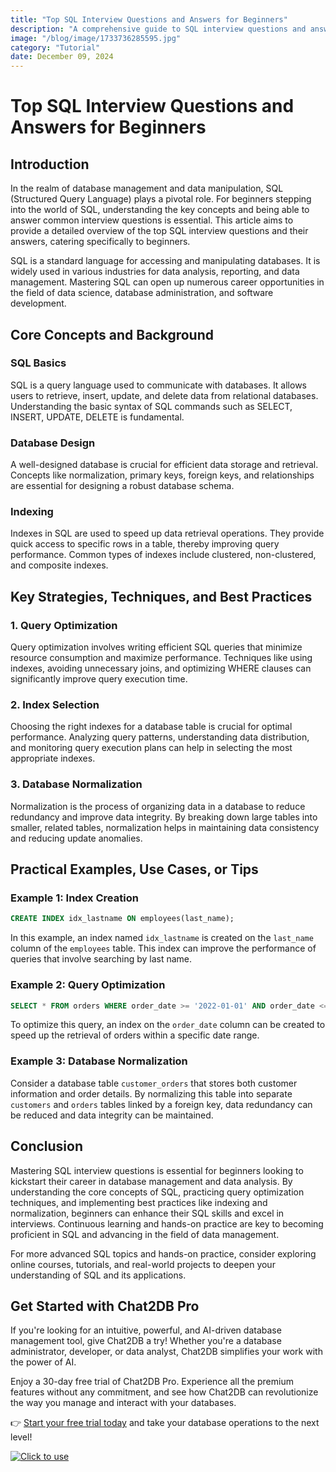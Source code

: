 ```yaml
---
title: "Top SQL Interview Questions and Answers for Beginners"
description: "A comprehensive guide to SQL interview questions and answers for beginners, covering key concepts, strategies, and practical examples."
image: "/blog/image/1733736285595.jpg"
category: "Tutorial"
date: December 09, 2024
---
```


# Top SQL Interview Questions and Answers for Beginners

## Introduction

In the realm of database management and data manipulation, SQL (Structured Query Language) plays a pivotal role. For beginners stepping into the world of SQL, understanding the key concepts and being able to answer common interview questions is essential. This article aims to provide a detailed overview of the top SQL interview questions and their answers, catering specifically to beginners.

SQL is a standard language for accessing and manipulating databases. It is widely used in various industries for data analysis, reporting, and data management. Mastering SQL can open up numerous career opportunities in the field of data science, database administration, and software development.

## Core Concepts and Background

### SQL Basics

SQL is a query language used to communicate with databases. It allows users to retrieve, insert, update, and delete data from relational databases. Understanding the basic syntax of SQL commands such as SELECT, INSERT, UPDATE, DELETE is fundamental.

### Database Design

A well-designed database is crucial for efficient data storage and retrieval. Concepts like normalization, primary keys, foreign keys, and relationships are essential for designing a robust database schema.

### Indexing

Indexes in SQL are used to speed up data retrieval operations. They provide quick access to specific rows in a table, thereby improving query performance. Common types of indexes include clustered, non-clustered, and composite indexes.

## Key Strategies, Techniques, and Best Practices

### 1. Query Optimization

Query optimization involves writing efficient SQL queries that minimize resource consumption and maximize performance. Techniques like using indexes, avoiding unnecessary joins, and optimizing WHERE clauses can significantly improve query execution time.

### 2. Index Selection

Choosing the right indexes for a database table is crucial for optimal performance. Analyzing query patterns, understanding data distribution, and monitoring query execution plans can help in selecting the most appropriate indexes.

### 3. Database Normalization

Normalization is the process of organizing data in a database to reduce redundancy and improve data integrity. By breaking down large tables into smaller, related tables, normalization helps in maintaining data consistency and reducing update anomalies.

## Practical Examples, Use Cases, or Tips

### Example 1: Index Creation

```sql
CREATE INDEX idx_lastname ON employees(last_name);
```

In this example, an index named `idx_lastname` is created on the `last_name` column of the `employees` table. This index can improve the performance of queries that involve searching by last name.

### Example 2: Query Optimization

```sql
SELECT * FROM orders WHERE order_date >= '2022-01-01' AND order_date <= '2022-12-31';
```

To optimize this query, an index on the `order_date` column can be created to speed up the retrieval of orders within a specific date range.

### Example 3: Database Normalization

Consider a database table `customer_orders` that stores both customer information and order details. By normalizing this table into separate `customers` and `orders` tables linked by a foreign key, data redundancy can be reduced and data integrity can be maintained.

## Conclusion

Mastering SQL interview questions is essential for beginners looking to kickstart their career in database management and data analysis. By understanding the core concepts of SQL, practicing query optimization techniques, and implementing best practices like indexing and normalization, beginners can enhance their SQL skills and excel in interviews. Continuous learning and hands-on practice are key to becoming proficient in SQL and advancing in the field of data management.

For more advanced SQL topics and hands-on practice, consider exploring online courses, tutorials, and real-world projects to deepen your understanding of SQL and its applications.

## Get Started with Chat2DB Pro

If you're looking for an intuitive, powerful, and AI-driven database management tool, give Chat2DB a try! Whether you're a database administrator, developer, or data analyst, Chat2DB simplifies your work with the power of AI.

Enjoy a 30-day free trial of Chat2DB Pro. Experience all the premium features without any commitment, and see how Chat2DB can revolutionize the way you manage and interact with your databases.

👉 [Start your free trial today](https://chat2db.ai/pricing) and take your database operations to the next level!


[![Click to use](/image/blog/bg/chat2db.jpg)](https://chat2db.ai/)
